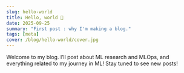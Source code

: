 ```yaml
---
slug: hello-world
title: Hello, world 👋
date: 2025-09-25
summary: "First post : why I'm making a blog."
tags: [meta]
cover: /blog/hello-world/cover.jpg
---
```


Welcome to my blog. I’ll post about ML research and MLOps, and everything related to my journey in ML!
Stay tuned to see new posts!

